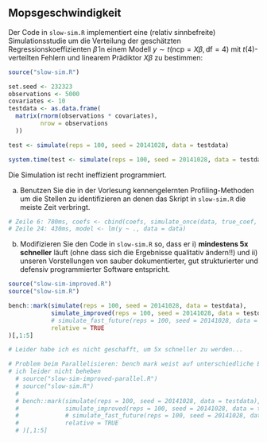 ## Mopsgeschwindigkeit

Der Code in `slow-sim.R` implementiert eine (relativ sinnbefreite) Simulationsstudie um die Verteilung der geschätzten Regressionskoeffizienten $\hat\beta$ in einem Modell 
$y \sim t(\text{ncp}= X \beta, \text{df}=4)$ mit $t(4)$-verteilten Fehlern und
linearem Prädiktor $X \beta$ zu bestimmen:
```r
source("slow-sim.R")

set.seed <- 232323
observations <- 5000
covariates <- 10
testdata <- as.data.frame(
  matrix(rnorm(observations * covariates),
         nrow = observations
  ))

test <- simulate(reps = 100, seed = 20141028, data = testdata)

system.time(test <- simulate(reps = 100, seed = 20141028, data = testdata))
```
Die Simulation ist recht ineffizient programmiert.

a) Benutzen Sie die in der Vorlesung kennengelernten Profiling-Methoden um die Stellen zu identifizieren an denen das Skript in `slow-sim.R` die meiste Zeit verbringt. 
```r
# Zeile 6: 780ms, coefs <- cbind(coefs, simulate_once(data, true_coef, df))
# Zeile 24: 430ms, model <- lm(y ~ ., data = data)
```

b) Modifizieren Sie den Code in `slow-sim.R` so, dass er i) **mindestens 5x schneller** läuft (ohne dass sich die Ergebnisse qualitativ ändern!!) und ii) unseren Vorstellungen von sauber dokumentierter, gut strukturierter und defensiv programmierter Software entspricht.

```r
source("slow-sim-improved.R")
source("slow-sim.R")

bench::mark(simulate(reps = 100, seed = 20141028, data = testdata),
            simulate_improved(reps = 100, seed = 20141028, data = testdata),
            # simulate_fast_future(reps = 100, seed = 20141028, data = testdata),
            relative = TRUE
)[,1:5]

# Leider habe ich es nicht geschafft, um 5x schneller zu werden...

# Problem beim Parallelisieren: bench mark weist auf unterschiedliche Ergebnisse hin, den Fehler konnte
# ich leider nicht beheben
  # source("slow-sim-improved-parallel.R")
  # source("slow-sim.R")
  # 
  # bench::mark(simulate(reps = 100, seed = 20141028, data = testdata),
  #             simulate_improved(reps = 100, seed = 20141028, data = testdata),
  #             # simulate_fast_future(reps = 100, seed = 20141028, data = testdata),
  #             relative = TRUE
  # )[,1:5]
```

